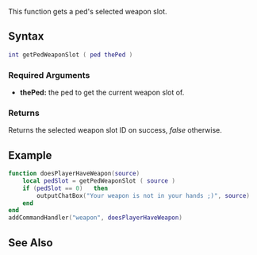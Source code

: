 
{{Server client function}}
This function gets a ped's selected weapon slot.

==Syntax== 
<syntaxhighlight lang="lua">
int getPedWeaponSlot ( ped thePed )
</syntaxhighlight> 

===Required Arguments=== 
*'''thePed:''' the ped to get the current weapon slot of.

===Returns===
Returns the selected weapon slot ID on success, ''false'' otherwise.
{{Weapon_Slots}}

==Example==
<section name="Server" class="server" show="true">
<syntaxhighlight lang="lua">
function doesPlayerHaveWeapon(source)
	local pedSlot = getPedWeaponSlot ( source )
	if (pedSlot == 0)	then
		outputChatBox("Your weapon is not in your hands ;)", source)
	end
end
addCommandHandler("weapon", doesPlayerHaveWeapon)
</syntaxhighlight>
</section>

==See Also==
{{Ped functions}}